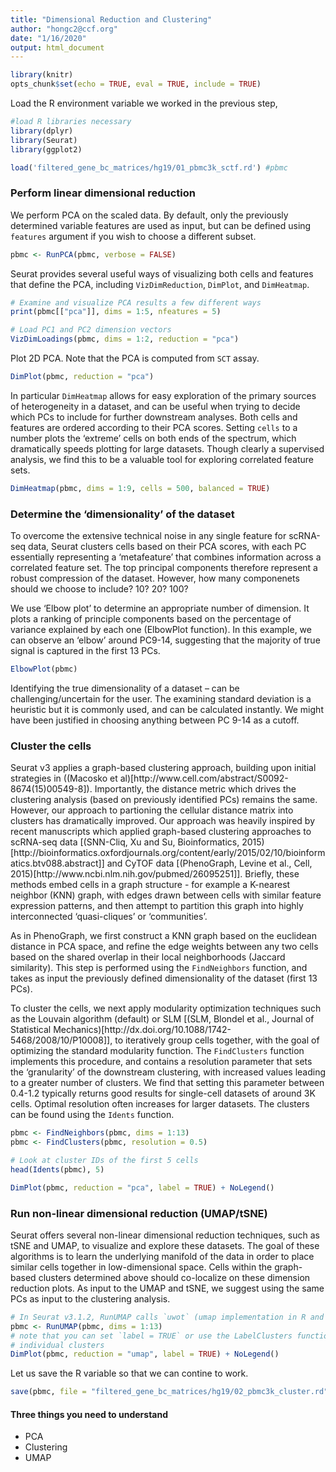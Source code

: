 ```yaml
---
title: "Dimensional Reduction and Clustering"
author: "hongc2@ccf.org"
date: "1/16/2020"
output: html_document
---
```


```r
library(knitr)
opts_chunk$set(echo = TRUE, eval = TRUE, include = TRUE)
```

Load the R environment variable we worked in the previous step,
```r
#load R libraries necessary
library(dplyr)
library(Seurat)
library(ggplot2)

load('filtered_gene_bc_matrices/hg19/01_pbmc3k_sctf.rd') #pbmc
```

### Perform linear dimensional reduction
We perform PCA on the scaled data. By default, only the previously determined variable features are used as input, but can be defined using `features` argument if you wish to choose a different subset.

```r
pbmc <- RunPCA(pbmc, verbose = FALSE)
```

Seurat provides several useful ways of visualizing both cells and features that define the PCA, including  `VizDimReduction`, `DimPlot`, and `DimHeatmap`.
```r
# Examine and visualize PCA results a few different ways
print(pbmc[["pca"]], dims = 1:5, nfeatures = 5)
```

```r
# Load PC1 and PC2 dimension vectors
VizDimLoadings(pbmc, dims = 1:2, reduction = "pca")
```

Plot 2D PCA. Note that the PCA is computed from `SCT` assay.
```r
DimPlot(pbmc, reduction = "pca")
```

In particular `DimHeatmap` allows for easy exploration of the primary sources of heterogeneity in a dataset, and can be useful when trying to decide which PCs to include for further downstream analyses. Both cells and features are ordered according to their PCA scores. Setting `cells` to a number plots the ‘extreme’ cells on both ends of the spectrum, which dramatically speeds plotting for large datasets. Though clearly a supervised analysis, we find this to be a valuable tool for exploring correlated feature sets.

```r
DimHeatmap(pbmc, dims = 1:9, cells = 500, balanced = TRUE)
```

### Determine the ‘dimensionality’ of the dataset
To overcome the extensive technical noise in any single feature for scRNA-seq data, Seurat clusters cells based on their PCA scores, with each PC essentially representing a ‘metafeature’ that combines information across a correlated feature set. The top principal components therefore represent a robust compression of the dataset. However, how many componenets should we choose to include? 10? 20? 100?

We use ‘Elbow plot’ to determine an appropriate number of dimension. It plots a ranking of principle components based on the percentage of variance explained by each one (ElbowPlot function). In this example, we can observe an ‘elbow’ around PC9-14, suggesting that the majority of true signal is captured in the first 13 PCs.

```r
ElbowPlot(pbmc)
```

Identifying the true dimensionality of a dataset – can be challenging/uncertain for the user. The examining standard deviation is a heuristic but it is commonly used, and can be calculated instantly. We might have been justified in choosing anything between PC 9-14 as a cutoff.

### Cluster the cells
Seurat v3 applies a graph-based clustering approach, building upon initial strategies in ((Macosko et al)[http://www.cell.com/abstract/S0092-8674(15)00549-8]). Importantly, the distance metric which drives the clustering analysis (based on previously identified PCs) remains the same. However, our approach to partioning the cellular distance matrix into clusters has dramatically improved. Our approach was heavily inspired by recent manuscripts which applied graph-based clustering approaches to scRNA-seq data [(SNN-Cliq, Xu and Su, Bioinformatics, 2015)[http://bioinformatics.oxfordjournals.org/content/early/2015/02/10/bioinformatics.btv088.abstract]] and CyTOF data [(PhenoGraph, Levine et al., Cell, 2015)[http://www.ncbi.nlm.nih.gov/pubmed/26095251]]. Briefly, these methods embed cells in a graph structure - for example a K-nearest neighbor (KNN) graph, with edges drawn between cells with similar feature expression patterns, and then attempt to partition this graph into highly interconnected ‘quasi-cliques’ or ‘communities’.

As in PhenoGraph, we first construct a KNN graph based on the euclidean distance in PCA space, and refine the edge weights between any two cells based on the shared overlap in their local neighborhoods (Jaccard similarity). This step is performed using the `FindNeighbors` function, and takes as input the previously defined dimensionality of the dataset (first 13 PCs).

To cluster the cells, we next apply modularity optimization techniques such as the Louvain algorithm (default) or SLM [(SLM, Blondel et al., Journal of Statistical Mechanics)[http://dx.doi.org/10.1088/1742-5468/2008/10/P10008]], to iteratively group cells together, with the goal of optimizing the standard modularity function. The `FindClusters` function implements this procedure, and contains a resolution parameter that sets the ‘granularity’ of the downstream clustering, with increased values leading to a greater number of clusters. We find that setting this parameter between 0.4-1.2 typically returns good results for single-cell datasets of around 3K cells. Optimal resolution often increases for larger datasets. The clusters can be found using the `Idents` function.

```r
pbmc <- FindNeighbors(pbmc, dims = 1:13)
pbmc <- FindClusters(pbmc, resolution = 0.5)

# Look at cluster IDs of the first 5 cells
head(Idents(pbmc), 5)
```

```r
DimPlot(pbmc, reduction = "pca", label = TRUE) + NoLegend()
```

### Run non-linear dimensional reduction (UMAP/tSNE)
Seurat offers several non-linear dimensional reduction techniques, such as tSNE and UMAP, to visualize and explore these datasets. The goal of these algorithms is to learn the underlying manifold of the data in order to place similar cells together in low-dimensional space. Cells within the graph-based clusters determined above should co-localize on these dimension reduction plots. As input to the UMAP and tSNE, we suggest using the same PCs as input to the clustering analysis.

```r
# In Seurat v3.1.2, RunUMAP calls `uwot` (umap implementation in R and it should be already installed) as default. If RunUMAP does not find R umap, then you can try Python umap via reticulate::py_install(packages = 'umap-learn')
pbmc <- RunUMAP(pbmc, dims = 1:13)
# note that you can set `label = TRUE` or use the LabelClusters function to help label
# individual clusters
DimPlot(pbmc, reduction = "umap", label = TRUE) + NoLegend()
```

Let us save the R variable so that we can contine to work.
```r
save(pbmc, file = "filtered_gene_bc_matrices/hg19/02_pbmc3k_cluster.rd",compress = TRUE)
```

#### Three things you need to understand
- PCA
- Clustering
- UMAP
